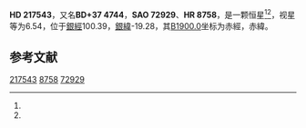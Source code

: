 {{Starbox begin
| name = HD 217543
}}
{{Starbox observe
| epoch = [[J2000.0|J2000.0]]
| constell = {{星座名待查}}<ref name=SIMBAD>{{cite web
 | url=http://simbad.u-strasbg.fr/simbad/sim-id?Ident=HR+8758
 | title =Pulsating variable Star
 | publisher=Centre de Données astronomiques de Strasbourg
 | work=SIMBAD
 | accessdate=2012-07-13}}</ref><ref name=DATA>{{cite web
 | url=http://vizier.u-strasbg.fr/viz-bin/VizieR-5?-out.add=.&-source=5050&-corr=PK=HR&-out.max=9999&HR=8758
 | title=VizieR Detailed Page
 | accessdate=2012-07-13
 | archive-date=2016-03-05
 | archive-url=https://web.archive.org/web/20160305002309/http://vizier.u-strasbg.fr/viz-bin/VizieR-5?-out.add=.&-source=5050&-corr=PK=HR&-out.max=9999&HR=8758
 | dead-url=no
 }}</ref>
| 星官 = 
| ra = {{RA|23|0|54.7}}<ref name=SIMBAD /><ref name=DATA />
| dec = {{DEC|+38|42|29}}<ref name=SIMBAD /><ref name=DATA />
| appmag_v = 6.54<ref name=SIMBAD /><ref name=DATA />
}}
{{Starbox character
| class = B3Vpe<ref name=SIMBAD /><ref name=DATA />
| b-v = -0.11<ref name=SIMBAD /><ref name=DATA />
| u-b = -0.65<ref name=SIMBAD /><ref name=DATA />
| r-i = <ref name=SIMBAD /><ref name=DATA />
| variable = 
}}
{{Starbox astrometry
| radial_v = -0.65
| prop_mo_ra = -16
| parallax = 
| p_error = 
}}
{{Starbox catalog
| names =BD+37 4744，[[SAO星表|SAO]] 72929，[[HD星表|HD]] 217543，[[HR星表|HR]] 8758}}
{{Starbox reference |Simbad=HR+8758}}
{{Starbox end}}

'''HD 217543'''，又名'''BD+37 4744'''，'''SAO 72929'''、'''HR 8758'''，是一颗恒星<ref name=SIMBAD /><ref name=DATA />，视星等为6.54，位于[[銀道座標系|銀經]]100.39，[[銀道座標系|銀緯]]-19.28，其[[B1900.0|B1900.0]]坐标为赤經{{RA|22|56|15.4}}，赤緯{{DEC|+38|-19.28|16}}。

== 参考文献 ==
{{reflist}}

{{star-stub}}

[[Category:HD和HDE天體|217543]]
[[Category:HR天體|8758]]
[[Category:SAO天體|72929]]